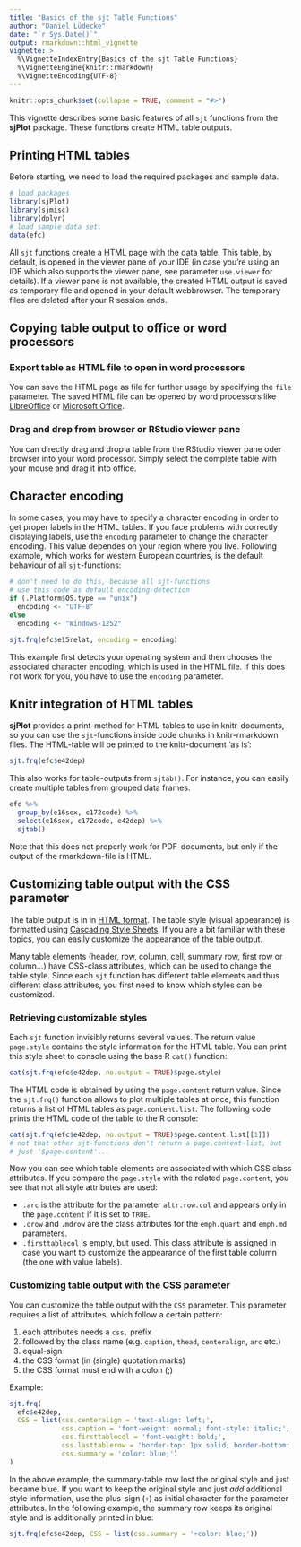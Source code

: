 ```yaml
---
title: "Basics of the sjt Table Functions"
author: "Daniel Lüdecke"
date: "`r Sys.Date()`"
output: rmarkdown::html_vignette
vignette: >
  %\VignetteIndexEntry{Basics of the sjt Table Functions}
  %\VignetteEngine{knitr::rmarkdown}
  %\VignetteEncoding{UTF-8}
---
```


```r
knitr::opts_chunk$set(collapse = TRUE, comment = "#>")
```


This vignette describes some basic features of all `sjt` functions from the **sjPlot** package. These functions create HTML table outputs.


## Printing HTML tables

Before starting, we need to load the required packages and sample data.

```r
# load packages
library(sjPlot)
library(sjmisc)
library(dplyr)
# load sample data set.
data(efc)
```

All `sjt` functions create a HTML page with the data table. This table, by default, is opened in the viewer pane of your IDE (in case you're using an IDE which also supports the viewer pane, see parameter `use.viewer` for details). If a viewer pane is not available, the created HTML output is saved as temporary file and opened in your default webbrowser. The temporary files are deleted after your R session ends.

## Copying table output to office or word processors

### Export table as HTML file to open in word processors

You can save the HTML page as file for further usage by specifying the `file` parameter. The saved HTML file can be opened by word processors like [LibreOffice](http://www.libreoffice.org) or [Microsoft Office](http://office.microsoft.com).

### Drag and drop from browser or RStudio viewer pane

You can directly drag and drop a table from the RStudio viewer pane oder browser into your word processor. Simply select the complete table with your mouse and drag it into office.

## Character encoding

In some cases, you may have to specify a character encoding in order to get proper labels in the HTML tables. If you face problems with correctly displaying labels, use the `encoding` parameter to change the character encoding. This value dependes on your region where you live. Following example, which works for western European countries, is the default behaviour of all `sjt`-functions:

```r
# don't need to do this, because all sjt-functions
# use this code as default encoding-detection
if (.Platform$OS.type == "unix") 
  encoding <- "UTF-8" 
else 
  encoding <- "Windows-1252"

sjt.frq(efc$e15relat, encoding = encoding)
```

This example first detects your operating system and then chooses the associated character encoding, which is used in the HTML file. If this does not work for you, you have to use the `encoding` parameter.

## Knitr integration of HTML tables

**sjPlot** provides a print-method for HTML-tables to use in knitr-documents, so you can use the `sjt`-functions inside code chunks in knitr-rmarkdown files. The HTML-table will be printed to the knitr-document 'as is':

```r
sjt.frq(efc$e42dep)
```

This also works for table-outputs from `sjtab()`. For instance, you can easily create multiple tables from grouped data frames.

```r
efc %>% 
  group_by(e16sex, c172code) %>% 
  select(e16sex, c172code, e42dep) %>% 
  sjtab()
```

Note that this does not properly work for PDF-documents, but only if the output of the rmarkdown-file is HTML.

## Customizing table output with the CSS parameter

The table output is in in [HTML format](http://en.wikipedia.org/wiki/HTML). The table style (visual appearance) is formatted using [Cascading Style Sheets](http://en.wikipedia.org/wiki/Cascading_Style_Sheets). If you are a bit familiar with these topics, you can easily customize the appearance of the table output.

Many table elements (header, row, column, cell, summary row, first row or column...) have CSS-class attributes, which can be used to change the table style. Since each `sjt` function has different table elements and thus different class attributes, you first need to know which styles can be customized.

### Retrieving customizable styles

Each `sjt` function invisibly returns several values. The return value `page.style` contains the style information for the HTML table. You can print this style sheet to console using the base R `cat()` function:

```r
cat(sjt.frq(efc$e42dep, no.output = TRUE)$page.style)
```

The HTML code is obtained by using the `page.content` return value. Since the `sjt.frq()` function allows to plot multiple tables at once, this function returns a list of HTML tables as `page.content.list`. The following code prints the HTML code of the table to the R console:

```r
cat(sjt.frq(efc$e42dep, no.output = TRUE)$page.content.list[[1]])
# not that other sjt-functions don't return a page.content-list, but
# just '$page.content'...
```

Now you can see which table elements are associated with which CSS class attributes. If you compare the `page.style` with the related `page.content`, you see that not all style attributes are used:

* `.arc` is the attribute for the parameter `altr.row.col` and appears only in the `page.content` if it is set to `TRUE`.
* `.qrow` and `.mdrow` are the class attributes for the `emph.quart` and `emph.md` parameters.
* `.firsttablecol` is empty, but used. This class attribute is assigned in case you want to customize the appearance of the first table column (the one with value labels).

### Customizing table output with the CSS parameter

You can customize the table output with the `CSS` parameter. This parameter requires a list of attributes, which follow a certain pattern:

1. each attributes needs a `css.` prefix
2. followed by the class name (e.g. `caption`, `thead`, `centeralign`, `arc` etc.)
3. equal-sign
4. the CSS format (in (single) quotation marks)
5. the CSS format must end with a colon (;)

Example:
```r
sjt.frq(
  efc$e42dep, 
  CSS = list(css.centeralign = 'text-align: left;', 
             css.caption = 'font-weight: normal; font-style: italic;', 
             css.firsttablecol = 'font-weight: bold;', 
             css.lasttablerow = 'border-top: 1px solid; border-bottom: none;', 
             css.summary = 'color: blue;')
)
```

In the above example, the summary-table row lost the original style and just became blue. If you want to keep the original style and just *add* additional style information, use the plus-sign (`+`) as initial character for the parameter attributes. In the following example, the summary row keeps its original style and is additionally printed in blue:

```r
sjt.frq(efc$e42dep, CSS = list(css.summary = '+color: blue;'))
```

